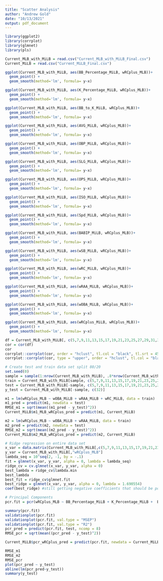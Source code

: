 ---
title: "Scatter Analysis"
author: "Andrew Gold"
date: "10/13/2021"
output: pdf_document
---

```{r}
library(ggplot2)
library(corrplot)
library(glmnet)
library(pls)
```

```{r}
Current_MLB_with_MiLB = read.csv("Current_MLB_with_MiLB_Final.csv")
Current_MiLB = read.csv("Current_MiLB_Final.csv")
```


```{r}
ggplot(Current_MLB_with_MiLB, aes(BB_Percentage_MiLB, wRCplus_MLB))+
  geom_point() +
  geom_smooth(method='lm', formula= y~x)

ggplot(Current_MLB_with_MiLB, aes(K_Percentage_MiLB, wRCplus_MLB))+
  geom_point() +
  geom_smooth(method='lm', formula= y~x)

ggplot(Current_MLB_with_MiLB, aes(BB_to_K_MiLB, wRCplus_MLB))+
  geom_point() +
  geom_smooth(method='lm', formula= y~x)

ggplot(Current_MLB_with_MiLB, aes(AVG_MiLB, wRCplus_MLB))+
  geom_point() +
  geom_smooth(method='lm', formula= y~x)

ggplot(Current_MLB_with_MiLB, aes(OBP_MiLB, wRCplus_MLB))+
  geom_point() +
  geom_smooth(method='lm', formula= y~x)

ggplot(Current_MLB_with_MiLB, aes(SLG_MiLB, wRCplus_MLB))+
  geom_point() +
  geom_smooth(method='lm', formula= y~x)

ggplot(Current_MLB_with_MiLB, aes(OPS_MiLB, wRCplus_MLB))+
  geom_point() +
  geom_smooth(method='lm', formula= y~x)

ggplot(Current_MLB_with_MiLB, aes(ISO_MiLB, wRCplus_MLB))+
  geom_point() +
  geom_smooth(method='lm', formula= y~x)

ggplot(Current_MLB_with_MiLB, aes(Spd_MiLB, wRCplus_MLB))+
  geom_point() +
  geom_smooth(method='lm', formula= y~x)

ggplot(Current_MLB_with_MiLB, aes(BABIP_MiLB, wRCplus_MLB))+
  geom_point() +
  geom_smooth(method='lm', formula= y~x)

ggplot(Current_MLB_with_MiLB, aes(wSB_MiLB, wRCplus_MLB))+
  geom_point() +
  geom_smooth(method='lm', formula= y~x)

ggplot(Current_MLB_with_MiLB, aes(wRC_MiLB, wRCplus_MLB))+
  geom_point() +
  geom_smooth(method='lm', formula= y~x)

ggplot(Current_MLB_with_MiLB, aes(wRAA_MiLB, wRCplus_MLB))+
  geom_point() +
  geom_smooth(method='lm', formula= y~x)

ggplot(Current_MLB_with_MiLB, aes(wOBA_MiLB, wRCplus_MLB))+
  geom_point() +
  geom_smooth(method='lm', formula= y~x)

ggplot(Current_MLB_with_MiLB, aes(wRCplus_MiLB, wRCplus_MLB))+
  geom_point() +
  geom_smooth(method='lm', formula= y~x)
```
```{r}
df = Current_MLB_with_MiLB[, c(5,7,9,11,13,15,17,19,21,23,25,27,29,31,33)]
cor = cor(df)
cor
corrplot::corrplot(cor, order = "hclust", tl.col = "black", tl.srt = 45)
corrplot::corrplot(cor, type = "upper", order = "hclust", tl.col = "black", tl.srt = 45)
```


```{r}
# Create test and train data set split 80/20
set.seed(0)
sample = sample(1:nrow(Current_MLB_with_MiLB), .8*nrow(Current_MLB_with_MiLB), replace = F)
train = Current_MLB_with_MiLB[sample, c(5,7,9,11,13,15,17,19,21,23,25,27,29,31,32,33)]
test = Current_MLB_with_MiLB[-sample, c(5,7,9,11,13,15,17,19,21,23,25,27,29,31,33)]
y_test = Current_MLB_with_MiLB[-sample, c(32)]
```

```{r}
m1 = lm(wRCplus_MLB ~ wOBA_MiLB + wRAA_MiLB + wRC_MiLB, data = train)
m1_pred = predict(m1, newdata = test)
RMSE_m1 = sqrt(mean((m1_pred - y_test)^2))
Current_MiLB$m1_MLB_wRCplus_pred = predict(m1, Current_MiLB)
```

```{r}

m2 = lm(wRCplus_MLB ~ wOBA_MiLB + wRAA_MiLB, data = train)
m2_pred = predict(m2, newdata = test)
RMSE_m2 = sqrt(mean((m2_pred - y_test)^2))
Current_MiLB$m2_MLB_wRCplus_pred = predict(m2, Current_MiLB)
```

```{r}
# Ridge regression on entire data set
x_var = data.matrix(Current_MLB_with_MiLB[,c(5,7,9,11,13,15,17,19,21,23,25,27,29,31,33)])
y_var = Current_MLB_with_MiLB[,"wRCplus_MLB"]
lambda_seq = 10^seq(2, -1, by = -.1)
fit = glmnet(x_var, y_var, alpha = 0, lambda = lambda_seq)
ridge_cv = cv.glmnet(x_var, y_var, alpha = 0)
best_lambda = ridge_cv$lambda.min
best_lambda
best_fit = ridge_cv$glmnet.fit
best_ridge = glmnet(x_var, y_var, alpha = 0, lambda = 1.690554)
coef(best_ridge) #still getting negative coefficients that should be positive
```

```{r}
# Principal Components
pcr.fit = pcr(wRCplus_MLB ~ BB_Percentage_MiLB + K_Percentage_MiLB +  BB_to_K_MiLB + AVG_MiLB + OBP_MiLB + SLG_MiLB + OPS_MiLB + ISO_MiLB + Spd_MiLB + BABIP_MiLB + wSB_MiLB + wRC_MiLB + wRAA_MiLB + wOBA_MiLB + wRCplus_MiLB, data = train, scale = T, validation = "CV")

summary(pcr.fit)
validationplot(pcr.fit)
validationplot(pcr.fit, val.type = "MSEP")
validationplot(pcr.fit, val.type = "R2")
pcr_pred = predict(pcr.fit, test, ncomp = 8)
RMSE_pcr = sqrt(mean((pcr_pred - y_test)^2))

Current_MiLB$pcr_wRCplus_pred = predict(pcr.fit, newdata = Current_MiLB, ncomp = 8)
```

```{r}
RMSE_m1
RMSE_m2
RMSE_pcr
plot(pcr_pred ~ y_test)
abline(lm(pcr_pred~y_test))
summary(y_test)
```


